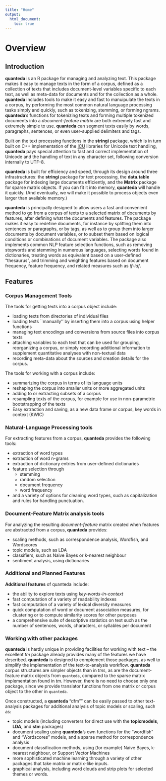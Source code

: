 ```yaml
---
title: "Home"
output: 
  html_document:
    toc: true
---
```


# Overview

## Introduction

**quanteda** is an R package for managing and analyzing text. This package makes it easy to manage texts in the form of a corpus, defined as a collection of texts that includes document-level variables specific to each text, as well as meta-data for documents and for the collection as a whole.  **quanteda** includes tools to make it easy and fast to manuipulate the texts in a corpus, by performing the most common natural language processing tasks simply and quickly, such as tokenizing, stemming, or forming ngrams.  **quanteda**'s functions for tokenizing texts and forming multiple tokenized documents into a *document-feature matrix* are both extremely fast and extremely simple to use.  **quanteda** can segment texts easily by words, paragraphs, sentences, or even user-supplied delimiters and tags.

Built on the text processing
functions in the **stringi** package,
which is in turn built on C++ implementation of the [ICU](http://www.icu-project.org/) libraries for Unicode text handling, **quanteda** pays special attention to fast and correct implementation of Unicode and the handling of text in any character set, following conversion internally to UTF-8.

**quanteda** is built for efficiency and speed, through its design around three infrastructures: the **stringi** package for text processing, the **data.table** package for indexing large documents efficiently, and the **Matrix** package for sparse matrix objects.  If you can fit it into memory, **quanteda** will handle it quickly.  (And eventually, we will make it possible to process objects even larger than available memory.)

**quanteda** is principally designed to allow users a fast and convenient method to go from a corpus of texts to a selected matrix of documents by features, after defining what the documents and features.  The package makes it easy to redefine documents, for instance by splitting them into sentences or paragraphs, or by tags, as well as to group them into larger documents by document variables, or to subset them based on logical conditions or combinations of document variables.  The package also implements common NLP feature selection functions, such as removing stopwords and stemming in numerous languages, selecting words found in dictionaries, treating words as equivalent based on a user-defined "thesaurus", and trimming and weighting features based on document frequency, feature frequency, and related measures such as *tf-idf*.
 
## Features

### Corpus Management Tools

The tools for getting texts into a corpus object include: 

* loading texts from directories of individual files
* loading texts ``manually'' by inserting them into a corpus using helper functions
*  managing text encodings and conversions from source files into corpus texts
* attaching variables to each text that can be used for grouping, reorganizing a corpus, or simply recording additional information to supplement quantitative analyses with non-textual data
* recording meta-data about the sources and creation details for the corpus.
  
The tools for working with a corpus include:

* summarizing the corpus in terms of its language units
* reshaping the corpus into smaller units or more aggregated units
* adding to or extracting subsets of a corpus
* resampling texts of the corpus, for example for use in non-parametric bootstrapping of the texts
* Easy extraction and saving, as a new data frame or corpus, key words in context (KWIC)

### Natural-Language Processing tools

For extracting features from a corpus, **quanteda** provides the following tools:

* extraction of word types
* extraction of word n-grams
* extraction of dictionary entries from user-defined dictionaries
* feature selection through
    - stemming
    - random selection
    - document frequency
    - word frequency
* and a variety of options for cleaning word types, such as capitalization and rules for handling punctuation.

### Document-Feature Matrix analysis tools

For analyzing the resulting *document-feature* matrix created when features are abstracted from a corpus, **quanteda** provides:

* scaling methods, such as correspondence analysis, Wordfish, and Wordscores
* topic models, such as LDA
* classifiers, such as Naive Bayes or k-nearest neighbour
* sentiment analysis, using dictionaries

### Additional and Planned Features

**Additional features** of quanteda include:

*  the ability to explore texts using *key-words-in-context*
*  fast computation of a variety of readability indexes
*  fast computation of a variety of lexical diversity measures
*  quick computation of word or document association measures, for clustering or to compute similarity scores for other purposes
*  a comprehensive suite of descriptive statistics on text such as the number of sentences, words, characters, or syllables per document

### Working with other packages

**quanteda** is hardly unique in providing facilities for working with text -- the excellent *tm* package already provides many of the features we have described.  **quanteda** is designed to complement those packages, as well to simplify the implementation of the text-to-analysis workflow.  **quanteda** corpus structures are simpler objects than in *tm*s, as are the document-feature matrix
objects from `quanteda`, compared to the sparse matrix implementation found in *tm*.  However, there is no need to choose only one package, since we provide translator functions from one matrix or
corpus object to the other in `quanteda`.

Once constructed, a **quanteda** "dfm"" can be easily passed to other text-analysis packages for 
additional analysis of topic models or scaling, such as:

*  topic models (including converters for direct use with the **topicmodels**, **LDA**, and **stm** packages)
*  document scaling using **quanteda**'s own functions for the "wordfish" and "Wordscores" models, and a sparse method for correspondence analysis
*  document classification methods, using (for example) Naive Bayes, k-nearest neighbour, or Support Vector Machines
*  more sophisticated machine learning through a variety of other packages that take matrix or matrix-like inputs.
*  graphical analysis, including word clouds and strip plots for selected themes or words.
